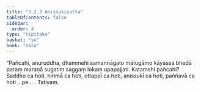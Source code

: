 ```yaml
---
title: "3.2.3 Anissukīsutta"
tableOfContents: false
sidebar:
  order: 4
type: "tipitaka"
basket: "su"
book: "sala"
---
```



<DynamicBreadcrumb />

<Division number="296" book="sala" bookNo="13" page="441">

<Paragraph number="1278" book="sala">
“Pañcahi, anuruddha, dhammehi samannāgato mātugāmo kāyassa bhedā paraṃ maraṇā sugatiṃ saggaṃ lokaṃ upapajjati. Katamehi pañcahi? Saddho ca hoti, hirimā ca hoti, ottappī ca hoti, anissukī ca hoti, paññavā ca hoti …pe… .

</Paragraph>
</Division>

<Paragraph number="1279" type="center" book="sala">
Tatiyaṃ.
</Paragraph>